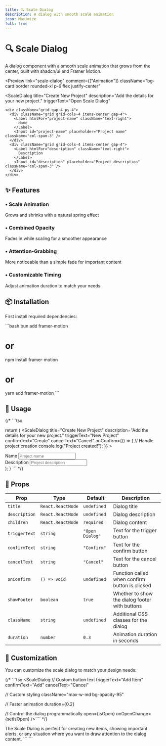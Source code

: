 ```yaml
---
title: 🔍 Scale Dialog
description: A dialog with smooth scale animation
icon: Maximize
full: true
---
```



# 🔍 Scale Dialog

A dialog component with a smooth scale animation that grows from the center, built with shadcn/ui and Framer Motion.

<Preview
  link="scale-dialog"
  comment={["Animation"]}
  className="bg-card border rounded-xl p-6 flex justify-center"
>
  <ScaleDialog
    title="Create New Project"
    description="Add the details for your new project."
    triggerText="Open Scale Dialog"
  >
    <div className="grid gap-4 py-4">
      <div className="grid grid-cols-4 items-center gap-4">
        <Label htmlFor="project-name" className="text-right">
          Name
        </Label>
        <Input id="project-name" placeholder="Project name" className="col-span-3" />
      </div>
      <div className="grid grid-cols-4 items-center gap-4">
        <Label htmlFor="description" className="text-right">
          Description
        </Label>
        <Input id="description" placeholder="Project description" className="col-span-3" />
      </div>
    </div>
  </ScaleDialog>
</Preview>

## ✨ Features

<div className="grid grid-cols-1 md:grid-cols-2 gap-4 mt-6">
  <div className="p-4 rounded-lg border  bg-card">
    <h3 className="font-semibold flex items-center gap-2">
      <span className="text-primary">•</span> Scale Animation
    </h3>
    <p className="mt-2 text-sm text-muted-foreground">
      Grows and shrinks with a natural spring effect
    </p>
  </div>
 <div className="p-4 rounded-lg border  bg-card">
    <h3 className="flex items-center gap-2 font-semibold">
      <span className="text-primary">•</span> Combined Opacity
    </h3>
    <p className="text-muted-foreground mt-2 text-sm">
      Fades in while scaling for a smoother appearance
    </p>
  </div>

  <div className="p-4 rounded-lg border  bg-card">
    <h3 className="flex items-center gap-2 font-semibold">
      <span className="text-primary">•</span> Attention-Grabbing
    </h3>
    <p className="text-muted-foreground mt-2 text-sm">
      More noticeable than a simple fade for important content
    </p>
  </div>

 <div className="p-4 rounded-lg border  bg-card">
    <h3 className="font-semibold flex items-center gap-2">
      <span className="text-primary">•</span> Customizable Timing
    </h3>
    <p className="mt-2 text-sm text-muted-foreground">
      Adjust animation duration to match your needs
    </p>
  </div>
</div>

## 📦 Installation

First install required dependencies:

\`\`\`bash
bun add framer-motion
# or
npm install framer-motion
# or
yarn add framer-motion
\`\`\`

## 🧩 Usage

{/* \`\`\`tsx

  return (
    <ScaleDialog
      title="Create New Project"
      description="Add the details for your new project."
      triggerText="New Project"
      confirmText="Create"
      cancelText="Cancel"
      onConfirm={() => {
        // Handle project creation
        console.log("Project created!");
      }}
    >
      <div className="grid gap-4 py-4">
        <div className="grid grid-cols-4 items-center gap-4">
          <Label htmlFor="project-name" className="text-right">
            Name
          </Label>
          <Input id="project-name" placeholder="Project name" className="col-span-3" />
        </div>
        <div className="grid grid-cols-4 items-center gap-4">
          <Label htmlFor="description" className="text-right">
            Description
          </Label>
          <Input id="description" placeholder="Project description" className="col-span-3" />
        </div>
      </div>
    </ScaleDialog>
  );
}
\`\`\` */}

## 🔧 Props

| Prop | Type | Default | Description |
|------|------|---------|-------------|
| `title` | `React.ReactNode` | `undefined` | Dialog title |
| `description` | `React.ReactNode` | `undefined` | Dialog description |
| `children` | `React.ReactNode` | `required` | Dialog content |
| `triggerText` | `string` | `"Open Dialog"` | Text for the trigger button |
| `confirmText` | `string` | `"Confirm"` | Text for the confirm button |
| `cancelText` | `string` | `"Cancel"` | Text for the cancel button |
| `onConfirm` | `() => void` | `undefined` | Function called when confirm button is clicked |
| `showFooter` | `boolean` | `true` | Whether to show the dialog footer with buttons |
| `className` | `string` | `undefined` | Additional CSS classes for the dialog |
| `duration` | `number` | `0.3` | Animation duration in seconds |

## 🎨 Customization

You can customize the scale dialog to match your design needs:

{/* \`\`\`tsx
<ScaleDialog
  // Custom button text
  triggerText="Add Item"
  confirmText="Add"
  cancelText="Cancel"
  
  // Custom styling
  className="max-w-md bg-opacity-95"
  
  // Faster animation
  duration={0.2}
  
  // Control the dialog programmatically
  open={isOpen}
  onOpenChange={setIsOpen}
/>
\`\`\` */}

The Scale Dialog is perfect for creating new items, showing important alerts, or any situation where you want to draw attention to the dialog content.
\`\`\`
\`\`\`

